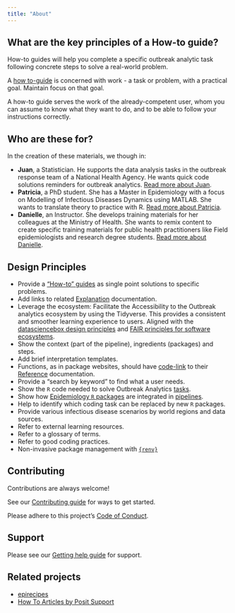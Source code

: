 ```yaml
---
title: "About"
---
```


## What are the key principles of a How-to guide?

How-to guides will help you complete a specific outbreak analytic task following concrete steps to solve a real-world problem.

A [how to-guide](https://diataxis.fr/how-to-guides/#key-principles) is concerned with work - a task or problem, with a practical goal. Maintain focus on that goal.

A how-to guide serves the work of the already-competent user, whom you can assume to know what they want to do, and to be able to follow your instructions correctly.

## Who are these for?

In the creation of these materials, we though in:

-   __Juan__, a Statistician. He supports the data analysis tasks in the outbreak response team of a National Health Agency. He wants quick code solutions reminders for outbreak analytics. [Read more about Juan](https://epiverse-trace.github.io/personas/juan-datero.html).
-   __Patricia__, a PhD student. She has a Master in Epidemiology with a focus on Modelling of Infectious Diseases Dynamics using MATLAB. She wants to translate theory to practice with R. [Read more about Patricia](https://epiverse-trace.github.io/personas/patricia-discoverer.html).
<!-- -   Celina, a Post-doc and fluent R user who needs to keep up-to-date with the latest package developments. -->
- __Danielle__, an Instructor. She develops training materials for her colleagues at the Ministry of Health. She wants to remix content to create specific training materials for public health practitioners like Field epidemiologists and research degree students. [Read more about Danielle](https://epiverse-trace.github.io/personas/danielle-entretrainer.html).

## Design Principles

- Provide a ["How-to" guides](https://documentation.divio.com/how-to-guides/) as single point solutions to specific problems.
- Add links to related [Explanation](https://documentation.divio.com/explanation/) documentation.
- Leverage the ecosystem: Facilitate the Accessibility to the Outbreak analytics ecosystem by using the Tidyverse. This provides a consistent and smoother learning experience to users. Aligned with the [datasciencebox design principles](https://datasciencebox.org/01-design-principles.html#leverage-the-ecosystem) and [FAIR principles for software ecosystems](https://onlinelibrary.wiley.com/doi/full/10.1111/gcb.15409).
- Show the context (part of the pipeline), ingredients (packages) and steps.
- Add brief interpretation templates.
- Functions, as in package websites, should have [code-link](https://downlit.r-lib.org/) to their [Reference](https://documentation.divio.com/reference/) documentation.
- Provide a "search by keyword" to find what a user needs.
-   Show the `R` code needed to solve Outbreak Analytics [tasks](index.qmd).
-   Show how [Epidemiology `R` packages](https://cran.r-project.org/web/views/Epidemiology.html) are integrated in [pipelines](index.qmd).
-   Help to identify which coding task can be replaced by new `R` packages.
-   Provide various infectious disease scenarios by world regions and data sources.
-   Refer to external learning resources.
-   Refer to a glossary of terms.
-   Refer to good coding practices.
-   Non-invasive package management with [`{renv}`](https://rstudio.github.io/renv/)

## Contributing

Contributions are always welcome!

See our [Contributing guide](https://github.com/epiverse-trace/howto/blob/main/.github/CONTRIBUTING.md) for ways to get started.

Please adhere to this project's [Code of Conduct](https://github.com/epiverse-trace/howto/blob/main/.github/CODE_OF_CONDUCT.md).

## Support

Please see our [Getting help guide](https://github.com/epiverse-trace/howto/blob/main/.github/SUPPORT.md) for support.

## Related projects

-   [epirecipes](http://epirecip.es/epicookbook/)
-   [How To Articles by Posit Support](https://support.posit.co/hc/en-us/categories/200035113-How-To-Articles)
